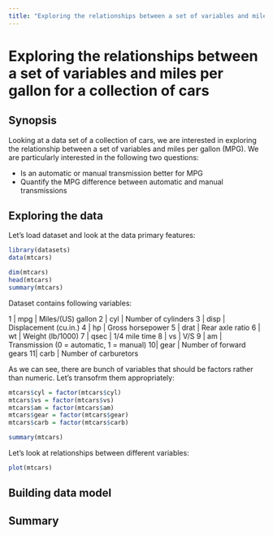 ```yaml
---
title: "Exploring the relationships between a set of variables and miles per gallon for a collection of cars"
---
```


# Exploring the relationships between a set of variables and miles per gallon for a collection of cars

## Synopsis

Looking at a data set of a collection of cars, we are interested in exploring the relationship between a set of variables and miles per gallon (MPG). We are particularly interested in the following two questions:

* Is an automatic or manual transmission better for MPG
* Quantify the MPG difference between automatic and manual transmissions

## Exploring the data

Let's load dataset and look at the data primary features:

```r
library(datasets)
data(mtcars)

dim(mtcars)
head(mtcars)
summary(mtcars)
```

Dataset contains following variables:

1 | mpg	 | Miles/(US) gallon
2 | cyl  | Number of cylinders
3 | disp | Displacement (cu.in.)
4 | hp   | Gross horsepower
5 | drat | Rear axle ratio
6 | wt   | Weight (lb/1000)
7 | qsec | 1/4 mile time
8 | vs   | V/S
9 | am   | Transmission (0 = automatic, 1 = manual)
10| gear | Number of forward gears
11| carb | Number of carburetors

As we can see, there are bunch of variables that should be factors rather than numeric. Let's transofrm them appropriately:

```r
mtcars$cyl = factor(mtcars$cyl)
mtcars$vs = factor(mtcars$vs)
mtcars$am = factor(mtcars$am)
mtcars$gear = factor(mtcars$gear)
mtcars$carb = factor(mtcars$carb)

summary(mtcars)
```

Let's look at relationships between different variables:

```r
plot(mtcars)
```

## Building data model

## Summary